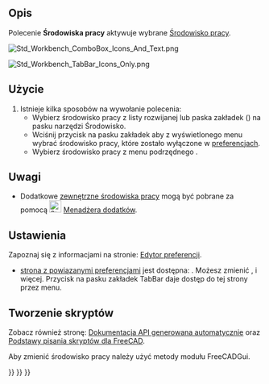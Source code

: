 <languages/>

<div class="mw-translate-fuzzy">
{{Docnav/pl
|[[Std_RandomColor/pl|Kolor losowo]]
|[[Std_ToggleTransparency|Włacz / wyłącz przezroczystość]]
|[[Std_View_Menu/pl|Std: Menu widok]]
|IconL=Std_ToggleTransparency.svg
|IconR=Std_LinkSelectLinked.svg
|IconC=Freecad.svg
}}
</div>

{{GuiCommand/pl
|Name=Std Workbench
|Name/pl=Std: Środowiska pracy
|Empty=1
|MenuLocation=Widok → Środowiska pracy
|Workbenches=wszystkie
}}

<span id="Description"></span>
==Opis==

Polecenie '''Środowiska pracy''' aktywuje wybrane [[Workbenches/pl|Środowisko pracy]].

[[Image:Std_Workbench_ComboBox_Icons_And_Text.png]]
{{Caption|Domyślny typ rozwijanej listy selektora środowisk pracy.}}

[[Image:Std_Workbench_TabBar_Icons_Only.png]]
{{Caption|Opcjonalny typ Paska zakładek selektora środowisk pracy (tutaj wyświetlany tylko z ikonami) {{Version/pl|1.0}}}}

<span id="Usage"></span>
==Użycie==

# Istnieje kilka sposobów na wywołanie polecenia:
#* Wybierz środowisko pracy z listy rozwijanej lub paska zakładek ({{Version/pl|1.0}}) na pasku narzędzi Środowisko.
#* Wciśnij przycisk {{Button|[[Image:List-add.svg|x16px]][[Image:Toolbar_flyout_arrow.svg|x16px]]}} na pasku zakładek aby z wyświetlonego menu wybrać środowisko pracy, które zostało wyłączone w [[Preferences_Editor/pl#Dostępne_środowiska_pracy|preferencjach]].
#* Wybierz środowisko pracy z menu podrzędnego {{MenuCommand|Widok → Środowiska pracy}}.

<span id="Notes"></span>
==Uwagi==

* Dodatkowe [[External_workbenches/pl|zewnętrzne środowiska pracy]] mogą być pobrane za pomocą [[Image:Std_AddonMgr.svg|24px]] [[Std_AddonMgr/pl|Menadżera dodatków]].

<span id="Preferences"></span>
==Ustawienia==

Zapoznaj się z informacjami na stronie: [[Preferences_Editor/pl|Edytor preferencji]].

* [[Preferences_Editor/pl#Dostępne_środowiska pracy|strona z powiązanymi preferencjami]] jest dostępna: {{MenuCommand|Edycja → Preferencje... → Środowiska pracy→ Dostępne środowiska pracy}}. Możesz zmienić {{MenuCommand|Startowe środowisko pracy}},{{MenuCommand|Typ selektora środowisk pracy}} i więcej. Przycisk {{Button|[[Image:List-add.svg|x16px]][[Image:Toolbar_flyout_arrow.svg|x16px]]}} na pasku zakładek TabBar daje dostęp do tej strony przez menu.

<span id="Scripting"></span>
==Tworzenie skryptów==

Zobacz również stronę: [https://freecad.github.io/SourceDoc/ Dokumentacja API generowana automatycznie] oraz [[FreeCAD_Scripting_Basics/pl|Podstawy pisania skryptów dla FreeCAD]].

Aby zmienić środowisko pracy należy użyć metody {{incode|activateWorkbench}} modułu FreeCADGui.

{{Code|code=
import FreeCADGui

FreeCADGui.activateWorkbench("PartDesignWorkbench")
}}


<div class="mw-translate-fuzzy">
{{Docnav/pl
|[[Std_RandomColor/pl|Kolor losowo]]
|[[Std_ToggleTransparency|Włacz / wyłącz przezroczystość]]
|[[Std_View_Menu/pl|Std: Menu widok]]
|IconL=Std_ToggleTransparency.svg
|IconR=Std_LinkSelectLinked.svg
|IconC=Freecad.svg
}}
</div>

{{Std Base navi{{#translation:}}}}
{{Userdocnavi{{#translation:}}}}
{{Interface navi{{#translation:}}}}